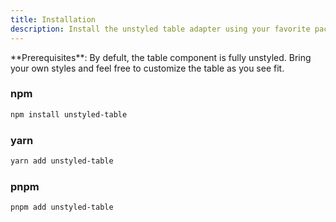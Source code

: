 ```yaml
---
title: Installation
description: Install the unstyled table adapter using your favorite package manager.
---
```


<Alert>
  <AlertDescription>
    **Prerequisites**: By defult, the table component is fully unstyled. Bring
    your own styles and feel free to customize the table as you see fit.
  </AlertDescription>
</Alert>

### npm

```sh
npm install unstyled-table
```

### yarn

```sh
yarn add unstyled-table
```

### pnpm

```sh
pnpm add unstyled-table
```
